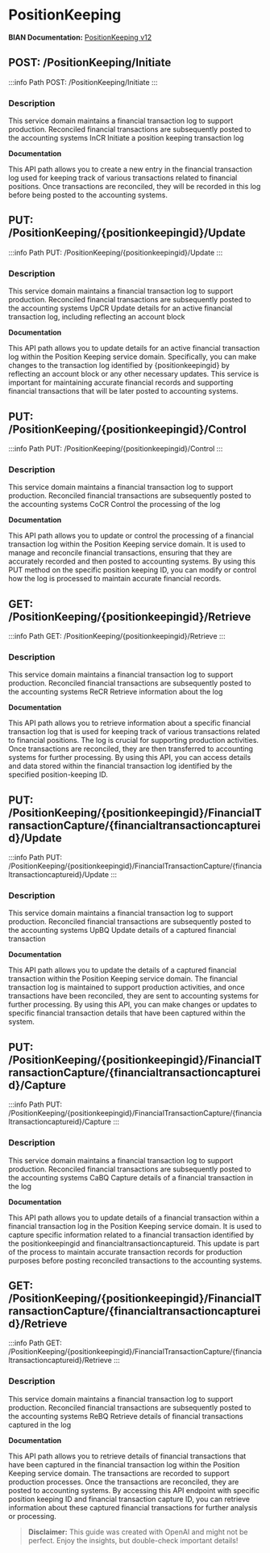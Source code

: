 # PositionKeeping

**BIAN Documentation:** [PositionKeeping v12](https://app.swaggerhub.com/apis/BIAN-3/PositionKeeping/12.0.0)

## POST: /PositionKeeping/Initiate

:::info Path
POST: /PositionKeeping/Initiate
:::

### Description

This service domain maintains a financial transaction log to support production\. Reconciled financial transactions are subsequently posted to the accounting systems InCR Initiate a position keeping transaction log

**Documentation**

This API path allows you to create a new entry in the financial transaction log used for keeping track of various transactions related to financial positions\. Once transactions are reconciled\, they will be recorded in this log before being posted to the accounting systems\.

## PUT: /PositionKeeping/\{positionkeepingid\}/Update

:::info Path
PUT: /PositionKeeping/\{positionkeepingid\}/Update
:::

### Description

This service domain maintains a financial transaction log to support production\. Reconciled financial transactions are subsequently posted to the accounting systems UpCR Update details for an active financial transaction log\, including reflecting an account block

**Documentation**

This API path allows you to update details for an active financial transaction log within the Position Keeping service domain\. Specifically\, you can make changes to the transaction log identified by \{positionkeepingid\} by reflecting an account block or any other necessary updates\. This service is important for maintaining accurate financial records and supporting financial transactions that will be later posted to accounting systems\.

## PUT: /PositionKeeping/\{positionkeepingid\}/Control

:::info Path
PUT: /PositionKeeping/\{positionkeepingid\}/Control
:::

### Description

This service domain maintains a financial transaction log to support production\. Reconciled financial transactions are subsequently posted to the accounting systems CoCR Control the processing of the log

**Documentation**

This API path allows you to update or control the processing of a financial transaction log within the Position Keeping service domain\. It is used to manage and reconcile financial transactions\, ensuring that they are accurately recorded and then posted to accounting systems\. By using this PUT method on the specific position keeping ID\, you can modify or control how the log is processed to maintain accurate financial records\.

## GET: /PositionKeeping/\{positionkeepingid\}/Retrieve

:::info Path
GET: /PositionKeeping/\{positionkeepingid\}/Retrieve
:::

### Description

This service domain maintains a financial transaction log to support production\. Reconciled financial transactions are subsequently posted to the accounting systems ReCR Retrieve information about the log

**Documentation**

This API path allows you to retrieve information about a specific financial transaction log that is used for keeping track of various transactions related to financial positions\. The log is crucial for supporting production activities\. Once transactions are reconciled\, they are then transferred to accounting systems for further processing\. By using this API\, you can access details and data stored within the financial transaction log identified by the specified position\-keeping ID\.

## PUT: /PositionKeeping/\{positionkeepingid\}/FinancialTransactionCapture/\{financialtransactioncaptureid\}/Update

:::info Path
PUT: /PositionKeeping/\{positionkeepingid\}/FinancialTransactionCapture/\{financialtransactioncaptureid\}/Update
:::

### Description

This service domain maintains a financial transaction log to support production\. Reconciled financial transactions are subsequently posted to the accounting systems UpBQ Update details of a captured financial transaction

**Documentation**

This API path allows you to update the details of a captured financial transaction within the Position Keeping service domain\. The financial transaction log is maintained to support production activities\, and once transactions have been reconciled\, they are sent to accounting systems for further processing\. By using this API\, you can make changes or updates to specific financial transaction details that have been captured within the system\.

## PUT: /PositionKeeping/\{positionkeepingid\}/FinancialTransactionCapture/\{financialtransactioncaptureid\}/Capture

:::info Path
PUT: /PositionKeeping/\{positionkeepingid\}/FinancialTransactionCapture/\{financialtransactioncaptureid\}/Capture
:::

### Description

This service domain maintains a financial transaction log to support production\. Reconciled financial transactions are subsequently posted to the accounting systems CaBQ Capture details of a financial transaction in the log

**Documentation**

This API path allows you to update details of a financial transaction within a financial transaction log in the Position Keeping service domain\. It is used to capture specific information related to a financial transaction identified by the positionkeepingid and financialtransactioncaptureid\. This update is part of the process to maintain accurate transaction records for production purposes before posting reconciled transactions to the accounting systems\.

## GET: /PositionKeeping/\{positionkeepingid\}/FinancialTransactionCapture/\{financialtransactioncaptureid\}/Retrieve

:::info Path
GET: /PositionKeeping/\{positionkeepingid\}/FinancialTransactionCapture/\{financialtransactioncaptureid\}/Retrieve
:::

### Description

This service domain maintains a financial transaction log to support production\. Reconciled financial transactions are subsequently posted to the accounting systems ReBQ Retrieve details of financial transactions captured in the log

**Documentation**

This API path allows you to retrieve details of financial transactions that have been captured in the financial transaction log within the Position Keeping service domain\. The transactions are recorded to support production processes\. Once the transactions are reconciled\, they are posted to accounting systems\. By accessing this API endpoint with specific position keeping ID and financial transaction capture ID\, you can retrieve information about these captured financial transactions for further analysis or processing\.

> **Disclaimer:** This guide was created with OpenAI and might not be perfect. Enjoy the insights, but double-check important details!
